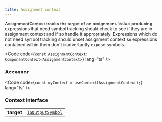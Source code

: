 ```yaml
---
title: Assignment context
---
```



AssignmentContext tracks the target of an assignment. Value-producing expressions that need symbol tracking should check to see if they are in assignment context and if so handle it appropriately. Expressions which do not need symbol tracking should unset assignment context so expressions contained within them don't inadvertantly expose symbols.

<Code code={`const AssignmentContext: ComponentContext<AssignmentContext>`} lang="ts" />

### Accessor

<Code code={`const myContext = useContext(AssignmentContext);`} lang="ts" />

### Context interface

<table>
  <tr>
    <td style="text-align: right;font-weight: bold;">target</td>
    <td>
       <code><a href="/reference/typescript/types/tsoutputsymbol/">TSOutputSymbol</a></code>
  
  
  
  
  </td>
  </tr>
</table>

